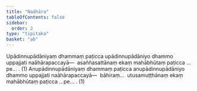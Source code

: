 ```yaml
---
title: "Naāhāra"
tableOfContents: false
sidebar:
  order: 2
type: "tipitaka"
basket: "ab"
---
```



<DynamicBreadcrumb />

<Division number="19">

<Paragraph number="2498">
Upādinnupādāniyaṃ dhammaṃ paṭicca upādinnupādāniyo dhammo uppajjati naāhārapaccayā—  asaññasattānaṃ ekaṃ mahābhūtaṃ paṭicca …pe… . (1)
</Paragraph>

<Paragraph number="2499">
Anupādinnupādāniyaṃ dhammaṃ paṭicca anupādinnupādāniyo dhammo uppajjati naāhārapaccayā—  bāhiraṃ…  utusamuṭṭhānaṃ ekaṃ mahābhūtaṃ paṭicca …pe… . (1)
</Paragraph>
</Division>